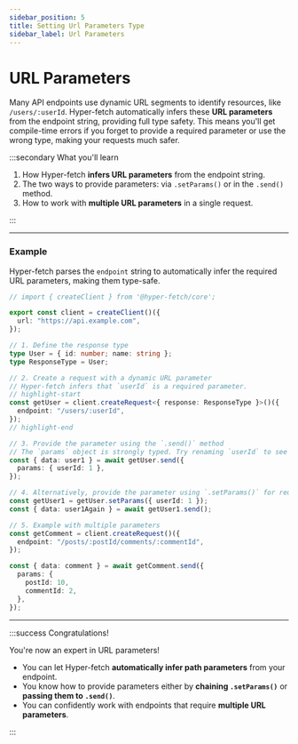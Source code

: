 ```yaml
---
sidebar_position: 5
title: Setting Url Parameters Type
sidebar_label: Url Parameters
---
```


# URL Parameters

Many API endpoints use dynamic URL segments to identify resources, like `/users/:userId`. Hyper-fetch automatically
infers these **URL parameters** from the endpoint string, providing full type safety. This means you'll get compile-time
errors if you forget to provide a required parameter or use the wrong type, making your requests much safer.

:::secondary What you'll learn

1.  How Hyper-fetch **infers URL parameters** from the endpoint string.
2.  The two ways to provide parameters: via `.setParams()` or in the `.send()` method.
3.  How to work with **multiple URL parameters** in a single request.

:::

---

### Example

Hyper-fetch parses the `endpoint` string to automatically infer the required URL parameters, making them type-safe.

```ts
// import { createClient } from '@hyper-fetch/core';

export const client = createClient()({
  url: "https://api.example.com",
});

// 1. Define the response type
type User = { id: number; name: string };
type ResponseType = User;

// 2. Create a request with a dynamic URL parameter
// Hyper-fetch infers that `userId` is a required parameter.
// highlight-start
const getUser = client.createRequest<{ response: ResponseType }>()({
  endpoint: "/users/:userId",
});
// highlight-end

// 3. Provide the parameter using the `.send()` method
// The `params` object is strongly typed. Try renaming `userId` to see an error.
const { data: user1 } = await getUser.send({
  params: { userId: 1 },
});

// 4. Alternatively, provide the parameter using `.setParams()` for reusability
const getUser1 = getUser.setParams({ userId: 1 });
const { data: user1Again } = await getUser1.send();

// 5. Example with multiple parameters
const getComment = client.createRequest()({
  endpoint: "/posts/:postId/comments/:commentId",
});

const { data: comment } = await getComment.send({
  params: {
    postId: 10,
    commentId: 2,
  },
});
```

---

:::success Congratulations!

You're now an expert in URL parameters!

- You can let Hyper-fetch **automatically infer path parameters** from your endpoint.
- You know how to provide parameters either by **chaining `.setParams()`** or **passing them to `.send()`**.
- You can confidently work with endpoints that require **multiple URL parameters**.

:::
